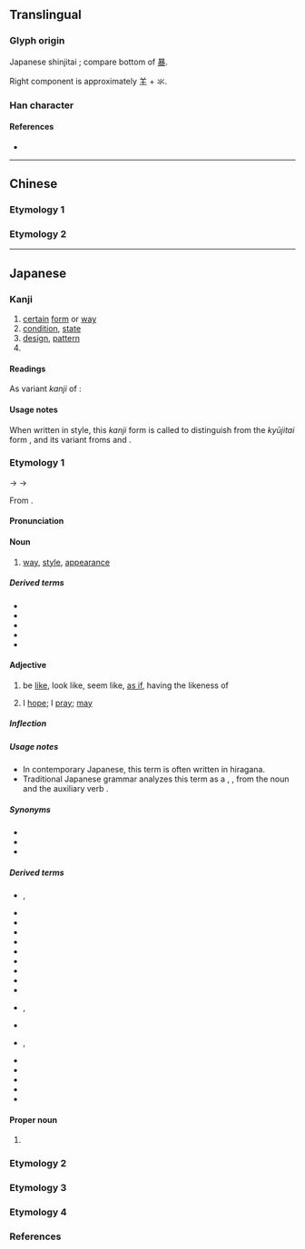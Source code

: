 {{also|樣|样}}
{{character info/new}}
==Translingual==
{{Han simplified forms|樣|様|样}}

===Glyph origin===
Japanese shinjitai {{Han simp|樣|f=羕|t=𣴎}}; compare bottom of [[暴]].

Right component is approximately 𦍌 + 氺.
<!--
Right component is approximately 羊 + 水, but this is misleading. The composition is more similar to [[隶]]: there is a single vertical stroke (not two separate characters), and the bottom left component is drawn as two strokes, as in [[冫]], not one stroke, as in the left side of 水.
-->

===Han character===
{{Han char|rn=75|rad=木|as=10|sn=14|four=|canj=DTGE,XDTGE|ids=⿰木𣴎}}

====References====
* {{Han ref|kx=0546.251|dkj=15352|hdz=21284.061|uh=69D8|ud=27096}}

----

==Chinese==

===Etymology 1===
{{zh-see|樣|v}}

===Etymology 2===
{{zh-see|橡|v}}

----

==Japanese==
{{ja-kanji forms|様|樣}}

===Kanji===
{{ja-kanji|grade=3|rs=木10|kyu=樣}}

# [[certain]] [[form]] or [[way]]
# [[condition]], [[state]]
# [[design]], [[pattern]]
# {{n-g|indicates [[humble]]ness or [[polite]]ness}}

====Readings====
{{ja-readings
|goon=よう<やう
|kanon=よう<やう
|kun=さま-
}}
As variant ''kanji'' of {{ja-l|橡}}:
{{ja-readings
|goon=ぞう<ざう
|kanon=しょう<しやう
|kun=くぬぎ-, とち-
}}

====Usage notes====
When written in {{m|ja|草体|tr=sōtai||highly-[[cursive]]}} style, this ''kanji'' form is called {{m|ja|平様|tr=hira-zama|lit=[[common]] [[form]]}} to distinguish from the ''kyūjitai'' form {{m|ja|永様|tr=ei-sama|lit={{ja-l|永}}-form}}, and its variant froms {{m|ja|次様|tr=tsugi-zama|pos=for {{ja-l|檨}}|lit={{ja-l|次}}-form}} and {{m|ja|美様|tr=bi-zama|pos=for {{ja-l|𣖙}}|lit={{ja-l|美}}-form}}.

===Etymology 1===
{{ja-kanjitab|yomi=o|よう}}

{{IPAchar|/jɨau/}} → {{IPAchar|/jɔː/}} → {{IPAchar|/joː/}}

From {{der|ja|ltc|sort=よう|-}} {{ltc-l|樣|tr=*jɨɐŋ<sup>H</sup>}}.

====Pronunciation====
{{ja-pron|yomi=o|よう|acc=1|acc_ref=DJR}}

====Noun====
{{ja-noun|よう|hhira=やう|kyu=樣}}

# [[way]], [[style]], [[appearance]]

=====Derived terms=====
{{der-top}}
* {{ja-r|様式|ようしき}}
* {{ja-r|様子|ようす}}
* {{ja-r|様相|ようそう}}
* {{ja-r|様態|ようたい}}
* {{ja-r|模様|もよう}}
{{der-bottom}}

====Adjective====
{{ja-adj|よう|infl=na|hhira=やう|kyu=樣}}

# be [[like]], look like, seem like, [[as if]], having the likeness of
#: {{ja-usex|まるで夢を見ている'''様'''だ。|^まる で ゆめ を みて いる '''よう''' だ。|It felt '''as if''' I were dreaming.}}
#: {{ja-usex|あの 野郎 の 筋肉 は アーノルド・シュワルツェネッガー の '''よう''' ね|あの やろう の きんにく は アーノルド・シュワルツェネッガー の '''よう''' ね|That dude's muscles are like Arnold Schwarzenegger}}
#: {{ja-usex|火 の ついた 蝶 の '''ように''' ひととき だけ 輝き|ひ の ついた ちょう の '''ように''' ひととき だけ かがやき|Briefly radiate like a butterfly attracted to fire}}
# {{lb|ja|as {{m|ja|様に|tr=yō ni}}}} I [[hope]]; I [[pray]]; [[may]]
#: {{ja-usex|成%功します'''ように'''。|せい%こう します '''よう に'''。|'''I wish''' [myself/you] success.}}

=====Inflection=====
{{ja-na|よう}}

=====Usage notes=====
* In contemporary Japanese, this term is often written in hiragana.
* Traditional Japanese grammar analyzes this term as a {{m|ja|助動詞|tr=jodōshi||auxiliary verb}}, {{m|ja|ようだ|tr=yō da}}, from the noun {{m|ja|様|tr=yō}} and the auxiliary verb {{m|ja|だ}}.

=====Synonyms=====
* {{ja-r|みたい}}
* {{ja-r|らしい}}
* {{ja-r|っぽい}}

=====Derived terms=====
{{der-top}}
* {{ja-r|様々|ようよう|rom=-}}, {{ja-r|様様|ようよう}}
* {{ja-r|ようだ|yō da}}
* {{ja-r|異様|いよう}}
* {{ja-r|如何様|いかよう}}
* {{ja-r|一様|いちよう}}
* {{ja-r|今様|いまよう}}
* {{ja-r|大様|おおよう}}
* {{ja-r|各様|かくよう}}
* {{ja-r|唐様|からよう}}
* {{ja-r|異様|ことよう}}
* {{ja-r|左様|さよう|rom=-}}, {{ja-r|然様|さよう}}
* {{ja-r|多様|たよう}}
* {{ja-r|体様|たいよう|rom=-}}, {{ja-r|態様|たいよう}}
* {{ja-r|同様|どうよう}}
* {{ja-r|何様|なによう}}
* {{ja-r|一様|ひとよう}}
* {{ja-r|文様|もんよう}}
* {{ja-r|和様|わよう}}
{{der-bottom}}

====Proper noun====
{{ja-pos|proper|よう|hhira=やう|kyu=樣}}

# {{given name|ja|female|A=a|nodot=1|sort=よう}}

===Etymology 2===
{{ja-kanjitab|yomi=k|さま}}
{{ja-see|さま}}

===Etymology 3===
{{ja-kanjitab|yomi=k|さま|k1=ざま|r=y}}
{{ja-see|ざま}}

===Etymology 4===
{{ja-kanjitab|ちゃま|yomi=irr}}
{{ja-see|ちゃま}}

===References===
<references/>